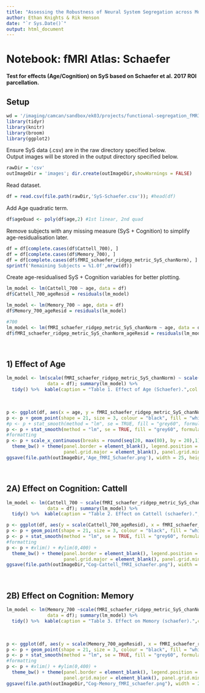 ```yaml
---
title: "Assessing the Robustness of Neural System Segregation across Modality, Task & Time"
author: Ethan Knights & Rik Henson
date: "`r Sys.Date()`"
output: html_document
---
```


# Notebook: fMRI Atlas: Schaefer
**Test for effects (Age/Cognition) on SyS based on Schaefer et al. 2017 ROI parcellation. **

## Setup
```r
wd = '/imaging/camcan/sandbox/ek03/projects/functional-segregation_fMRI-MEG/R'; setwd(wd)
library(tidyr)
library(knitr)
library(broom)
library(ggplot2)
```

Ensure SyS data (.csv) are in the raw directory specified below.<br>
  Output images will be stored in the output directory specified below. <br>
```r
rawDir = 'csv'
outImageDir = 'images'; dir.create(outImageDir,showWarnings = FALSE)
```
Read dataset.
```r
df = read.csv(file.path(rawDir,'SyS-Schaefer.csv')); #head(df)
```
Add Age quadratic term.
```r
df$ageQuad <- poly(df$age,2) #1st linear, 2nd quad
```
Remove subjects with any missing measure (SyS + Cognition) to simplify age-residualisation later.
```r
df = df[complete.cases(df$Cattell_700), ]
df = df[complete.cases(df$Memory_700), ]
df = df[complete.cases(df$fMRI_schaefer_ridgep_metric_SyS_chanNorm), ]
sprintf('Remaining Subjects = %1.0f',nrow(df))
```
Create age-residualised SyS + Cognition variables for better plotting.
```r
lm_model <- lm(Cattell_700 ~ age, data = df)
df$Cattell_700_ageResid = residuals(lm_model)

lm_model <- lm(Memory_700 ~ age, data = df)
df$Memory_700_ageResid = residuals(lm_model)

#700
lm_model <- lm(fMRI_schaefer_ridgep_metric_SyS_chanNorm ~ age, data = df)
df$fMRI_schaefer_ridgep_metric_SyS_chanNorm_ageResid = residuals(lm_model)
```
<br>

## 1) Effect of Age
```r
lm_model <- lm(scale(fMRI_schaefer_ridgep_metric_SyS_chanNorm) ~ scale(ageQuad),
               data = df); summary(lm_model) %>% 
  tidy() %>%  kable(caption = "Table 1. Effect of Age (Schaefer).",col.names = c("Predictor", "B", "SE", "t", "p"),  digits = c(0, 2, 3, 2, 3))
```
<br>

```r
p <- ggplot(df, aes(x = age, y = fMRI_schaefer_ridgep_metric_SyS_chanNorm))
p <- p + geom_point(shape = 21, size = 3, colour = "black", fill = "white", stroke = 2)
#p <- p + stat_smooth(method = "lm", se = TRUE, fill = "grey60", formula = y ~ x, colour = "springgreen3", size = 3)
p <- p + stat_smooth(method = "lm", se = TRUE, fill = "grey60", formula = y ~ poly(x,2, raw = TRUE), colour = "springgreen3", size = 3)
#formatting
p <- p + scale_x_continuous(breaks = round(seq(20, max(80), by = 20),1),limits = c(15,90)) + #ylim(0,400) +
  theme_bw() + theme(panel.border = element_blank(), legend.position = "none",text = element_text(size=14),
                     panel.grid.major = element_blank(), panel.grid.minor = element_blank(), axis.line = element_line(colour = "black",size = 1.5),axis.ticks = element_line(colour = "black", size = 1.5))
ggsave(file.path(outImageDir,'Age_fMRI_Schaefer.png'), width = 25, height = 25, units = 'cm', dpi = 300); p
```
<br>


  
## 2A) Effect on Cognition: Cattell
  
```r
lm_model <- lm(Cattell_700 ~ scale(fMRI_schaefer_ridgep_metric_SyS_chanNorm) * scale(ageQuad),
               data = df); summary(lm_model) %>% 
  tidy() %>%  kable(caption = "Table 2. Effect on Cattell (schaefer).",col.names = c("Predictor", "B", "SE", "t", "p"),  digits = c(0, 2, 3, 2, 3))
```

```r
p <- ggplot(df, aes(y = scale(Cattell_700_ageResid), x = fMRI_schaefer_ridgep_metric_SyS_chanNorm_ageResid))
p <- p + geom_point(shape = 21, size = 3, colour = "black", fill = "white", stroke = 2)
p <- p + stat_smooth(method = "lm", se = TRUE, fill = "grey60", formula = y ~ x, colour = "springgreen3", size = 3)
#formatting
p <- p + #xlim() + #ylim(0,400) +
  theme_bw() + theme(panel.border = element_blank(), legend.position = "none",text = element_text(size=14),
                     panel.grid.major = element_blank(), panel.grid.minor = element_blank(), axis.line = element_line(colour = "black",size = 1.5),axis.ticks = element_line(colour = "black", size = 1.5))
ggsave(file.path(outImageDir,"Cog-Cattell_fMRI_schaefer.png"), width = 25, height = 25, units = 'cm', dpi = 300); p
```
<br>

## 2B) Effect on Cognition: Memory
  
```r
lm_model <- lm(Memory_700 ~scale(fMRI_schaefer_ridgep_metric_SyS_chanNorm) * scale(ageQuad),
               data = df); summary(lm_model) %>% 
  tidy() %>%  kable(caption = "Table 3. Effect on Memory (schaefer).",col.names = c("Predictor", "B", "SE", "t", "p"),  digits = c(0, 2, 3, 2, 3))
```

<br>
```r
p <- ggplot(df, aes(y = scale(Memory_700_ageResid), x = fMRI_schaefer_ridgep_metric_SyS_chanNorm))
p <- p + geom_point(shape = 21, size = 3, colour = "black", fill = "white", stroke = 2)
p <- p + stat_smooth(method = "lm", se = TRUE, fill = "grey60", formula = y ~ x, colour = "springgreen3", size = 3)
#formatting
p <- p + #xlim() + #ylim(0,400) +
  theme_bw() + theme(panel.border = element_blank(), legend.position = "none",text = element_text(size=14),
                     panel.grid.major = element_blank(), panel.grid.minor = element_blank(), axis.line = element_line(colour = "black",size = 1.5),axis.ticks = element_line(colour = "black", size = 1.5))
ggsave(file.path(outImageDir,"Cog-Memory_fMRI_schaefer.png"), width = 25, height = 25, units = 'cm', dpi = 300); p
```
<br>
